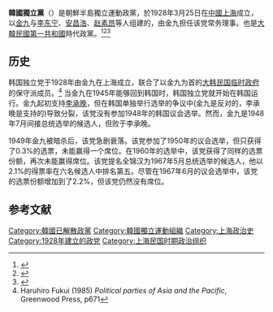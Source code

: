 {{Infobox political party
| name = 韓國獨立黨
| native_name = 한국독립당
| logo = 
| colorcode = #8000FF
| leader = 
| founder = 
| slogan = 
| founded = 1928年
| dissolved = 1970
| merger = 
| split = 
| predecessor = 
| successor = 
| headquarters = {{ROC-1928}}[[上海|上海]](1928-1945)<br />{{ROK}}[[首尔|首尔]](1945年起)
| newspaper = 
| student_wing = 
| youth_wing = 
| ideology = [[朝鮮民族主義|朝鮮民族主義]]<br /> [[保守主義|保守主義]]<br>[[弘益人间|弘益人间]]<br>{{le|三均主義|Three Principles of the Equality}}<br>'''派系：'''<br>[[社會民主主義|社會民主主義]]
| position = [[中間偏右|中間偏右]]至[[右翼|右翼]]
| membership_year = 
| membership = 
| national = 
| affiliation1_title = 
| affiliation1 = 
| colors = 
| seats1_title = 
| seats1 = 
| symbol = 
| flag = 
| website = 
| country = 韩国
}}
{{Infobox Korean name|
hangul=한국독립당|
hanja=韓國獨立黨|
rr=Han-guk Doglibdang|
mr=Han'guk Doklipdang|
}}
'''韓國獨立黨'''（{{kor|k=한국독립당|hj=韓國獨立黨|rm=HangukDoglib Dang}}）是朝鮮半島獨立運動政黨，於1928年3月25日在[[中國|中國]][[上海|上海]]成立，以[[金九|金九]]与[[李东宁|李东宁]]、[[安昌浩|安昌浩]]、[[赵素昂|赵素昂]]等人组建的，由金九担任该党常务理事。也是[[第一共和国_(大韩民国)|大韓民國第一共和國]]時代政黨。<ref name="自传" >{{cite book | author =（韩）金九著 | coauthors =宣德物、张明恵译  | title =《白凡逸志：金九自述传》 | date =1994年 6月| location =北京 | publisher = 民主与建设出版社  |ISBN =7-80112-011-6}}</ref><ref name="杨昭全" >{{cite book  | author =杨昭全| coauthors = | title =《韩国现代名人传》 | date =1995年 9月| location =长春 | publisher = 吉林人民出版社  |ISBN =7-206-02319-3}}</ref><ref name="孙玉梅" >{{cite book  | author =孙玉梅等合著 | coauthors = | title =《韩国著名反日独立运动家传》 | date =1997年 | location =长春 | publisher =吉林省社会科学院 }}</ref>

==历史==
韩国独立党于1928年由金九在上海成立，联合了以金九为首的[[大韩民国临时政府|大韩民国临时政府]]的保守派成员。<ref name=HF>Haruhiro Fukui (1985) ''Political parties of Asia and the Pacific'', Greenwood Press, p671</ref> 当金九在1945年能够回到韩国时，韩国独立党就开始在韩国运行。金九起初支持[[李承晚|李承晚]]，但在韩国单独举行选举的争议中(金九是反对的，李承晚是支持的)导致分裂，该党没有参加1948年的韩国议会选举。然而，金九是1948年7月间接总统选举的候选人，但败于李承晚。

1949年金九被暗杀后，该党急剧衰落。该党参加了1950年的议会选举，但只获得了0.3%的选票，未能赢得一个席位。在1960年的选举中，该党获得了同样的选票份额，再次未能赢得席位。该党提名全锦汉为1967年5月总统选举的候选人，他以2.1%的得票率在六名候选人中排名第五。尽管在1967年6月的议会选举中，该党的选票份额增加到了2.2%，但该党仍然没有席位。

==参考文献==
{{Reflist}}
{{大韩民国临时政府}}
[[Category:韓國已解散政黨|Category:韓國已解散政黨]]
[[Category:韓國獨立運動組織|Category:韓國獨立運動組織]]
[[Category:上海政治史|Category:上海政治史]]
[[Category:1928年建立的政党|Category:1928年建立的政党]]
[[Category:上海民国时期政治组织|Category:上海民国时期政治组织]]